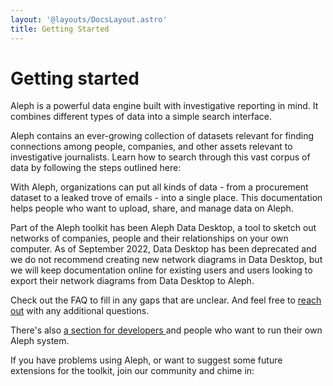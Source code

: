 ```yaml
---
layout: '@layouts/DocsLayout.astro'
title: Getting Started
---
```


# Getting started

<p class="lead">
  Aleph is a powerful data engine built with investigative reporting in mind. It combines different types of data into a simple search interface.
</p>

Aleph contains an ever-growing collection of datasets relevant for finding connections among people, companies, and other assets relevant to investigative journalists. Learn how to search through this vast corpus of data by following the steps outlined here:

<LinkCard page="/guide/search" />

With Aleph, organizations can put all kinds of data - from a procurement dataset to a leaked trove of emails - into a single place. This documentation helps people who want to upload, share, and manage data on Aleph.

<LinkCard page="/guide/building-out-your-investigation" />

Part of the Aleph toolkit has been Aleph Data Desktop, a tool to sketch out networks of companies, people and their relationships on your own computer. As of September 2022, Data Desktop has been deprecated and we do not recommend creating new network diagrams in Data Desktop, but we will keep documentation online for existing users and users looking to export their network diagrams from Data Desktop to Aleph.

<LinkCard page="/guide/aleph-data-desktop" />

Check out the FAQ to fill in any gaps that are unclear. And feel free to [reach out](/get-in-touch) with any additional questions.

<LinkCard page="/guide/frequently-asked-questions" />

There's also [a section for developers ](/developers/intro)and people who want to run their own Aleph system.

<LinkCard page="/developers/intro" />

If you have problems using Aleph, or want to suggest some future extensions for the toolkit, join our community and chime in:

<LinkCard page="/get-in-touch" />
